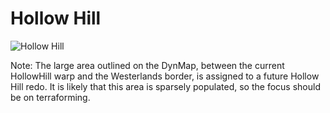 

# Hollow Hill

<Image
  src="https://cdn.sanity.io/images/1as7cn02/production/321d31f96ee1904da468e4196897854daa527112-1280x720.png?w=976&h=350&fit=crop&crop=center&auto=format"
  alt="Hollow Hill"
  width={976}
  height={350}
/>

<ProjectDetails
  floatRight
  region="Riverlands"
  house="Brotherhood Without Banners"
  type="Miscellaneous"
  status="Completed"
  warp="/warp hollowhill"
  projectLead="SMP"
  dateStarted="January 25, 2013"
  dateCompleted="March 8, 2013"
/>

Note: The large area outlined on the DynMap, between the current HollowHill warp and the Westerlands border, is assigned to a future Hollow Hill redo. It is likely that this area is sparsely populated, so the focus should be on terraforming.
